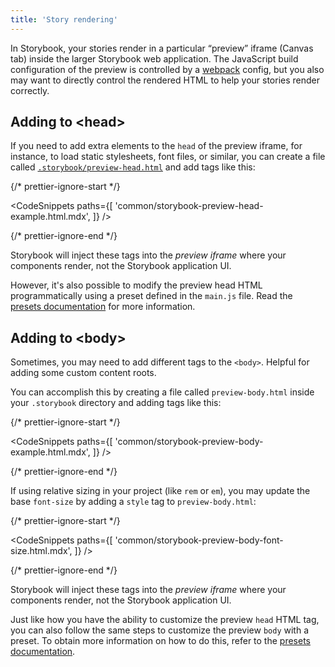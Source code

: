 ```yaml
---
title: 'Story rendering'
---
```


In Storybook, your stories render in a particular “preview” iframe (Canvas tab) inside the larger Storybook web application. The JavaScript build configuration of the preview is controlled by a [webpack](../builders/webpack.md) config, but you also may want to directly control the rendered HTML to help your stories render correctly.

## Adding to &#60;head&#62;

If you need to add extra elements to the `head` of the preview iframe, for instance, to load static stylesheets, font files, or similar, you can create a file called [`.storybook/preview-head.html`](./index.md#configure-story-rendering) and add tags like this:

{/* prettier-ignore-start */}

<CodeSnippets
  paths={[
    'common/storybook-preview-head-example.html.mdx',
  ]}
/>

{/* prettier-ignore-end */}

<Callout variant="info">

Storybook will inject these tags into the _preview iframe_ where your components render, not the Storybook application UI.

</Callout>

However, it's also possible to modify the preview head HTML programmatically using a preset defined in the `main.js` file. Read the [presets documentation](../addons/writing-presets.md#ui-configuration) for more information.

## Adding to &#60;body&#62;

Sometimes, you may need to add different tags to the `<body>`. Helpful for adding some custom content roots.

You can accomplish this by creating a file called `preview-body.html` inside your `.storybook` directory and adding tags like this:

{/* prettier-ignore-start */}

<CodeSnippets
  paths={[
    'common/storybook-preview-body-example.html.mdx',
  ]}
/>

{/* prettier-ignore-end */}

If using relative sizing in your project (like `rem` or `em`), you may update the base `font-size` by adding a `style` tag to `preview-body.html`:

{/* prettier-ignore-start */}

<CodeSnippets
  paths={[
    'common/storybook-preview-body-font-size.html.mdx',
  ]}
/>

{/* prettier-ignore-end */}

<Callout variant="info">

Storybook will inject these tags into the _preview iframe_ where your components render, not the Storybook application UI.

</Callout>

Just like how you have the ability to customize the preview `head` HTML tag, you can also follow the same steps to customize the preview `body` with a preset. To obtain more information on how to do this, refer to the [presets documentation](../addons/writing-presets.md#ui-configuration).
